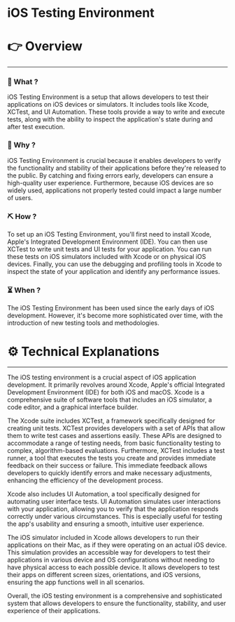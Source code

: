 # iOS Testing Environment


# 👉 Overview

---

### 👀 What ?

iOS Testing Environment is a setup that allows developers to test their applications on iOS devices or simulators. It includes tools like Xcode, XCTest, and UI Automation. These tools provide a way to write and execute tests, along with the ability to inspect the application's state during and after test execution.


### 🧐 Why ?

iOS Testing Environment is crucial because it enables developers to verify the functionality and stability of their applications before they're released to the public. By catching and fixing errors early, developers can ensure a high-quality user experience. Furthermore, because iOS devices are so widely used, applications not properly tested could impact a large number of users.


### ⛏️ How ?

To set up an iOS Testing Environment, you'll first need to install Xcode, Apple's Integrated Development Environment (IDE). You can then use XCTest to write unit tests and UI tests for your application. You can run these tests on iOS simulators included with Xcode or on physical iOS devices. Finally, you can use the debugging and profiling tools in Xcode to inspect the state of your application and identify any performance issues.


### ⏳ When ?

The iOS Testing Environment has been used since the early days of iOS development. However, it's become more sophisticated over time, with the introduction of new testing tools and methodologies.


# ⚙️ Technical Explanations

---

The iOS testing environment is a crucial aspect of iOS application development. It primarily revolves around Xcode, Apple's official Integrated Development Environment (IDE) for both iOS and macOS. Xcode is a comprehensive suite of software tools that includes an iOS simulator, a code editor, and a graphical interface builder.

The Xcode suite includes XCTest, a framework specifically designed for creating unit tests. XCTest provides developers with a set of APIs that allow them to write test cases and assertions easily. These APIs are designed to accommodate a range of testing needs, from basic functionality testing to complex, algorithm-based evaluations. Furthermore, XCTest includes a test runner, a tool that executes the tests you create and provides immediate feedback on their success or failure. This immediate feedback allows developers to quickly identify errors and make necessary adjustments, enhancing the efficiency of the development process.

Xcode also includes UI Automation, a tool specifically designed for automating user interface tests. UI Automation simulates user interactions with your application, allowing you to verify that the application responds correctly under various circumstances. This is especially useful for testing the app's usability and ensuring a smooth, intuitive user experience.

The iOS simulator included in Xcode allows developers to run their applications on their Mac, as if they were operating on an actual iOS device. This simulation provides an accessible way for developers to test their applications in various device and OS configurations without needing to have physical access to each possible device. It allows developers to test their apps on different screen sizes, orientations, and iOS versions, ensuring the app functions well in all scenarios.

Overall, the iOS testing environment is a comprehensive and sophisticated system that allows developers to ensure the functionality, stability, and user experience of their applications.
